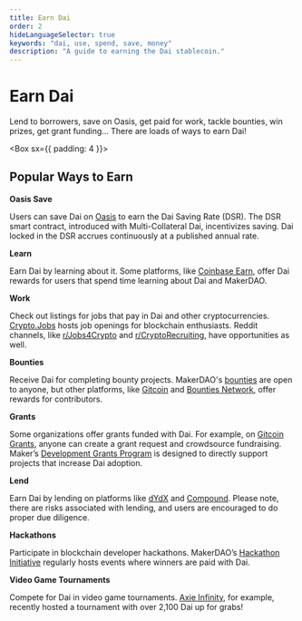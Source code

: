 ```yaml
---
title: Earn Dai
order: 2
hideLanguageSelector: true
keywords: "dai, use, spend, save, money"
description: "A guide to earning the Dai stablecoin."
---
```


# Earn Dai

Lend to borrowers, save on Oasis, get paid for work, tackle bounties, win prizes, get grant funding... There are loads of ways to earn Dai!

<Box sx={{ padding: 4 }}>


## Popular Ways to Earn

<List>


<Box>


**Oasis Save**

Users can save Dai on <a href="https://oasis.app">Oasis</a> to earn the Dai Saving Rate (DSR). The DSR smart contract, introduced with Multi-Collateral Dai, incentivizes saving. Dai locked in the DSR accrues continuously at a published annual rate.

</Box>


<Box>


**Learn**

Earn Dai by learning about it. Some platforms, like <a href="https://www.coinbase.com/earn/dai">Coinbase Earn</a>, offer Dai rewards for users that spend time learning about Dai and MakerDAO.

</Box>


<Box>


**Work**

Check out listings for jobs that pay in Dai and other cryptocurrencies. <a href="https://crypto.jobs/">Crypto.Jobs</a> hosts job openings for blockchain enthusiasts. Reddit channels, like <a href="https://www.reddit.com/r/Jobs4Crypto/">r/Jobs4Crypto</a> and <a href="http://reddit.com/r/CryptoRecruiting/">r/CryptoRecruiting</a>, have opportunities as well.

</Box>


<Box>


**Bounties**

Receive Dai for completing bounty projects. MakerDAO's <a href="https://github.com/makerdao/community/projects/">bounties</a> are open to anyone, but other platforms, like <a href="https://gitcoin.co/">Gitcoin</a> and <a href="https://bounties.network/">Bounties Network</a>, offer rewards for contributors.

</Box>


<Box>


**Grants**

Some organizations offer grants funded with Dai. For example, on <a href="https://gitcoin.co/grants/">Gitcoin Grants</a>, anyone can create a grant request and crowdsource fundraising. Maker’s <a href="https://community-development.makerdao.com/grants">Development Grants Program</a> is designed to directly support projects that increase Dai adoption.

</Box>


<Box>


**Lend**

Earn Dai by lending on platforms like <a href="https://trade.dydx.exchange/balances">dYdX</a> and <a href="https://instadapp.io/compound/">Compound</a>. Please note, there are risks associated with lending, and users are encouraged to do proper due diligence.

</Box>


<Box>


**Hackathons**

Participate in blockchain developer hackathons. MakerDAO’s <a href="/contribute/hackathons">Hackathon Initiative</a> regularly hosts events where winners are paid with Dai.

</Box>


<Box>


**Video Game Tournaments**

Compete for Dai in video game tournaments. <a href="https://axie.substack.com/p/axie-and-makerdao-present-the-infinity">Axie Infinity</a>, for example, recently hosted a tournament with over 2,100 Dai up for grabs!

</Box>


</List>


</Box>

